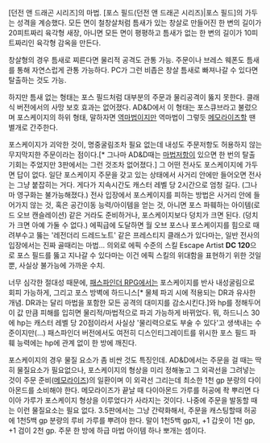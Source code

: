 [던전 앤 드래곤 시리즈]의 마법. [포스 필드(던전 앤 드래곤 시리즈)|포스 필드]의 가두는 성격을 계승했다. 모든 면이 철창살처럼 틈새가 있는 창살로 만들어진 한 변의 길이가 20피트짜리 육각형 새장, 아니면 모든 면이 평평하고 틈새가 없는 한 변의 길이가 10피트짜리인 육각형 감옥을 만든다.

창살형의 경우 틈새로 찌른다면 물리적 공격도 관통 가능. 주문이나 브레스 웨폰도 틈새를 통해 자연스럽게 관통 가능하다. PC가 그런 비좁은 창살 틈새로 빠져나갈 수 있다면 탈출하는 것도 가능.

하지만 틈새 없는 형태는 포스 필드처럼 대부분의 주문과 물리공격이 뚫지 못한다. 클래식 버전에서의 사망 보호 효과는 없어졌다. AD&D에서 이 형태는 포스큐브라고 불렀으며 포스케이지의 하위 형태, 말하자면 [[역마법]]이지만 역마법이 그렇듯 [[메모라이즈]]할 땐 별개로 간주한다.

포스케이지가 괴악한 것이, 명중굴림조차 필요 없는데 내성도 주문저항도 허용하지 않는 무지막지한 주문이라는 점이다.[* 그나마 AD&D때는 [[마법저항]]이 있으면 한 번의 탈출 기회는 주었지만 3판에서는 그런 것조차 없어졌다.] 그 어떤 전사도 포스케이지에 가두면 답이 없다. 일단 포스케이지 주문을 갖고 있는 상태에서 사거리 안에만 들어오면 전사는 그냥 붙잡히는 거다. 게다가 지속시간도 캐스터 레벨 당 2시간으로 엄청 길다. (그나마 영구화는 불가능해졌다.)
전사 입장에서 포스케이지를 피하는 방법은 사거리 안에 들어가지 않는 것, 혹은 공간이동 능력/아이템을 얻는 것, 아니면 포스 파훼하는 아이템(로드 오브 캔슬레이션) 같은 거라도 준비하거나, 포스케이지보다 덩치가 크면 된다. (덩치가 크면 아예 가둘 수 없다.) 에픽급에 도달하면 월 오브 포스나 포스케이지를 힘으로 때려부수고 뚫는 '레전더리 드레드노트' 같은 프레스티지 클래스가 있다마는, 일반 전사의 입장에서는 진짜 골때리는 마법...
의외로 에픽 수준의 스킬 Escape Artist '''DC 120'''으로 포스 필드를 뚫고 지나갈 수 있다마는 이건 에픽 스킬의 위대함을 표현하기 위한 것일 뿐, 사실상 불가능에 가까운 수치.

너무 심각한 절대성 때문에, [[패스파인더 RPG]]에서는 포스케이지를 반사 내성굴림으로 회피 가능하게, 그리고 포스 방벽에 하드니스[* 물체 파괴 시에 적용되는 DR과 유사한 개념. DR과는 달리 마법을 포함한 모든 공격의 대미지를 감소시킨다.]와 hp를 정해두어 이 값 만큼 피해를 입히면 물리적/마법적으로 파괴 가능하게 바뀌었다. 뭐, 하드니스 30에 hp는 캐스터 레벨 당 20점이라서 사실상 '물리력으로도 부술 수 있다'고 생색내는 수준이지만(...)
패스파인더 버전에서도 여전히 디스인티그레이트를 위시한 포스 필드 파훼 능력에는 hp에 관계 없이 한 방에 깨진다.

포스케이지의 경우 물질 요소가 좀 비싼 것도 특징인데. AD&D에서는 주문을 걸 때는 딱히 물질요소가 필요없으나, 포스케이지의 형상을 미리 정해놓고 그 외곽선을 그려넣는 것이 주문 준비([[메모라이즈]])의 일환이며 이 외곽선 그리는데 최소한 1천 gp 분량의 다이아몬드를 소비해야 한다. 메모라이즈가 끝날 때 다이아몬드 가루를 허공에 좍 뿌리면 다이아 가루가 포스케이지 형상을 이루었다가 사라지는 것이다. 나중에 주문을 발동할 때는 이런 물질요소는 필요 없다.
3.5판에서는 그냥 간략화해서, 주문을 캐스팅할때 허공에 1천5백 gp 분량의 루비 가루를 뿌려야 한다. 말이 1천5백 gp지, +1 갑옷이 1천 gp, +1 검이 2천 gp. 주문 한 방에 하급 마법 아이템 하나 뽀개는 셈이다.
